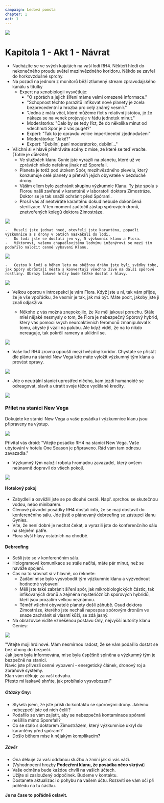 ```yaml
---
campaign: Ledová pomsta
chapter: 1
act: 1
---
```


![](/LP/ScrattCZ_wormhole_through_space_faster_than_light_travel_concep_d4688438-b155-49f5-811f-be2573151bdd.png)

<Player url="https://www.youtube.com/watch?v=y2ECgOhoDGs&ab_channel=MrSuicideSheep" controls height={100} />

# Kapitola 1 - Akt 1 - Návrat

-   Nacházíte se ve svých kajutách na vaší lodi RH4. Někteří hledí do nekonečného proudu světel mezihvězdného koridoru. Někdo se zavřel do horkovzdušné sprchy.
-   Na pozadí na jednom z monitorů běží ztlumený stream zpravodajského kanálu s titulky
    -   Expert na xenobiologii vysvětluje:
        -   "O spórách a jejich šíření máme velmi omezené informace."
        -   "Schopnost těchto parazitů infikovat nové planety je zcela bezprecedentní a hrozba pro celý známý vesmír."
        -   "Jedna z mála věcí, které můžeme říct s relativní jistotou, je že nákaza se na venek projevuje v řádu jednotek minut."
        -   Moderátorka: "Dalo by se tedy říct, že do několika minut od vdechnutí Spór je z vás pugét?"
        -   Expert: "Tak to je opravdu velice impertinentní zjednodušení"
        -   Moderátorka: "Jaké?"
        -   Expert: "Debilní, paní moderátorko, debilní..."
-   Všichni si v hlavě přehráváte scény z mise, ze které se teď vracíte. (Tohle je důležité)
    -   Ve službách klanu Gynie jste vyrazili na planetu, které už ve zprávách nikdo neřekne jinak než Sporefall.
    -   Planeta je totiž pod útokem Spór, mezihvězdného plevelu, který konzumuje celé planety a přetváří jejich obyvatele v bezduché drony.
    -   Váším cílem bylo zachránit skupinu výzkumnic Klanu. Ty jste spolu s Florou našli zavřené v karanténě v laboratoři doktora Zimostráze. Doktor se je tak snažil ochránit před Spórami.
    -   Prosil vás ať neotvíráte karanténu dokud nebude dokončená sterilizace. V ten moment zaútočil zástup spórových dronů, znetvořených kolegů doktora Zimostráze.

![](/LP/BlipBlop_Dark_fantasy_zombie_spores_animated_body_left_for_dead_e0a2eb85-983f-4aea-ac67-02c4e62e618d.png)

    -   Museli jste jednat hned, otevřeli jste karanténu, popadli výzkumnice a s drony v patách naskákali do lodi.
    -   Do lodi jste se dostali jen vy, 5 výzkumnic klanu a Flora.
    -   Viktorovi, vašemu chapadlovitému lodnímu inženýrovi se mezi tím podařilo naložit cenné vybavení Klanu.

![](/LP/viktor.png)

    -   Cestou k lodi a během letu na oběžnou dráhu jste byli svědky toho, jak Spóry obrůstají města a konvertují všechno živé na další spórové rostliny. Obrazy takové hrůzy bude těžké dostat z hlavy.

![](/LP/ScrattCZ_a_portrait_of_a_beautiful_woman_hair_overgrown_with_fl_4cd72ab5-f3fb-4573-8761-ed86deb61fba.png)

-   Velkou oporou v introspekci je vám Flora. Když jste u ní, tak vám přijde, že je vše vpořádku, že vesmír je tak, jak má být. Máte pocit, jakoby jste jí znali odjakživa.

    -   Někoho z vás možná znepokojilo, že Xe měl jakousi poruchu. Stále mlel nějaké nesmysly o tom, že Flora je nebezpečný Spórový hybrid, který vás pomocí svých neuroaktivních feromonů zmanipuloval k tomu, abyste jí vzali na palubu. Ale když viděl, že na to nikdo nereaguje, tak pokrčil rameny a uklidnil se.

![](/LP/clarridge_sci_fi_concept_art_of_a_robotic_humanoid_ai_waiting_p_de9ad675-5d41-43e2-89b5-fadc5248f7ce.png)

-   Vaše loď RH4 zrovna opouští mezi hvězdný koridor. Chystáte se přistát dle plánu na stanici New Vega kde máte vyložit výzkumný tým klanu a provést opravy.

![](/LP/ScrattCZ_a_render_of_a_Las_vegas_space_station_exterior_center__e0361b58-509f-4427-b469-29aebdb718ff.png)

-   Jde o neutrální stanici uprostřed ničeho, kam jezdí humanoidé se odreagovat, slavit a utratit svoje těžce vydělané kredity.

![](/LP/ScrattCZ_armed_sci-fi_mercenaries_exiting_a_spaceship_shining_l_2576c2dd-a98b-4a4a-b942-1a9d4d81f543.png)

### Přílet na stanici New Vega

<Player url="https://www.youtube.com/watch?v=FRPHqYSgefI&ab_channel=TabletopAmbience" controls height={100} />

Dokujete ke stanici New Vega a vaše posádka i výzkumnice klanu jsou připraveny na výstup.

![](/LP/Joltasaur_front_facing_centered_headshot_robot_high_detail_intr_39218643-e4b6-4263-9ac0-813ef52ee22c.png)

Přivítal vás droid: "Vítejte posádko RH4 na stanici New Vega. Vaše ubytování v hotelu One Season je připraveno. Rád vám tam odnesu zavazadla."

-   Výzkumný tým naložil robota hromadou zavazadel, který ovšem neúnavně dopravil do všech pokojí.

![](/LP/communitykid_a_vivid_futuristic_hotel_room_designed_by_Tesla_an_8bba7317-0b1b-42fa-b7c7-3bc4016e9e28.png)

#### Hotelový pokoj

-   Zabydleli a osvěžili jste se po dlouhé cestě. Např. sprchou se skutečnou vodou, nebo minibarem.
-   Členové původní posádky RH4 dostali info, že se mají dostavit do konferenčního sálu. Jde jistě o plánovaný debreefing se zástupci klanu Gynies.
-   Víte, že není dobré je nechat čekat, a vyrazili jste do konferenčního sálu na stejném patře.
-   Flora slyší hlasy ostatních na chodbě.

#### Debreefing

<Player url="https://www.youtube.com/watch?v=jyThZdq4SlA&ab_channel=WhiteBatAudio" controls height={100} />

-   Sešli jste se v konferenčním sálu.
-   Hologramová komunikace se stále načítá, máte pár minut, než se naváže spojení.
-   Čas na to srovnat si v hlavně, co řeknete:
    -   Zadání mise bylo vysvobodit tým výzkumnic klanu a vyzvednout hodnotné vybavení.
    -   Měli jste také zabránit šíření spór, jak mikrobiologických částic, tak infikovaných dronů a zejména mysteriózních spórových hybridů, kteří jsou prozatím velkou neznámou.
    -   Téměř všichni obyvatelé planety došli záhubě. Osud doktora Zimostráze, kterého jste nechali napospas spórovým dronům ve snaze zachránit si vlasntí kůži, se zdá jasný.
-   Na obrazovce vidíte vznešenou postavu Ony, nejvyšší autority klanu Genies:

![](/LP/ScrattCZ_sci_fi_concept_art_of_a_tall_elegant_ghost_with_a_staf_7cbcbc08-afe6-49d4-83cd-a4acfe6cb586.png)

"Vítejte moji hrdinové. Mám nesmírnou radost, že se vám podařilo dostat se bez úhony do bezpečí.  
Jak jsem byla informována, mise byla úspěšně splněna a výzkumný tým je bezpečně na stanici.  
Navíc jste přivezli cenné vybavení - energetický článek, dronový roj a zbraňové systémy.  
Klan vám děkuje za vaší odvahu.  
Přesto mi laskavě shrňte, jak probíhalo vysvobození"

<Clock
    className="my-2 not-prose drop-shadow-md"
    size="Trump"
    title="Podezření klanu, že posádka něco skrývá"
    reward="Sledovaní Klanem Gynies / Hrdinové klanu"
    current={0}
    total={4}
/>

##### Otázky Ony:

-   Slyšela jsem, že jste přišli do kontaktu se spórovými drony. Jakému nebezpečí jste od nich čelili?
-   Podařilo se vám zajistit, aby se nebezpečná kontaminace spórami nešířila mimo Sporefall?
-   Co se stalo s doktorem Zimostrázem, který výzkumnice ukryl do karantény před spórami?
-   Došlo během mise k nějakým komplikacím?

##### Závěr

-   Óna děkuje za vaši oddanou službu a zmíní jak si vás váží.
-   (Vyhodnocení hrozby **Podezření klanu, že posádka něco skrývá**)
-   Vaše odměna bude každou chvílí na vašich účtech.
-   Užijte si zasloužený odpočinek. Budeme v kontaktu.
-   Dostanete aktualizaci o pohybu na vašem účtu. Rozsvítí se vám oči při pohledu na tu částku.

**Je na čase to pořádně oslavit.**
